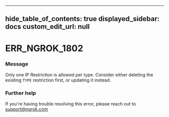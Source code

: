 
---
hide_table_of_contents: true
displayed_sidebar: docs
custom_edit_url: null
---


# ERR_NGROK_1802

### Message
Only one IP Restriction is allowed per type. Consider either deleting the existing `TYPE` restriction first, or updating it instead.

### Further help
If you're having trouble resolving this error, please reach out to [support@ngrok.com](mailto:support@ngrok.com?subject=Help%20with%20ERR_NGROK_1802)


<ErrorDetails error='err_ngrok_1802' />
